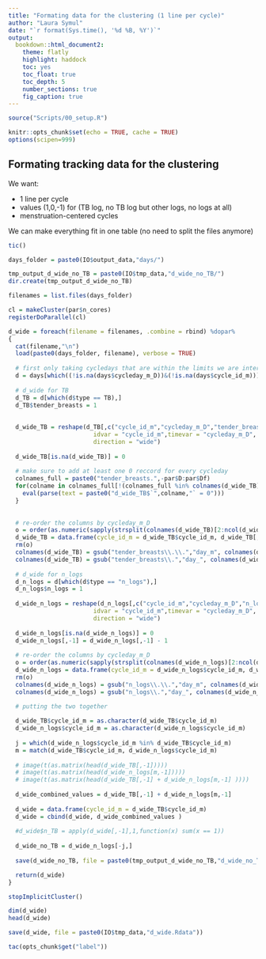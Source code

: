 ```yaml
---
title: "Formating data for the clustering (1 line per cycle)"
author: "Laura Symul"
date: "`r format(Sys.time(), '%d %B, %Y')`"
output: 
  bookdown::html_document2: 
    theme: flatly
    highlight: haddock
    toc: yes
    toc_float: true
    toc_depth: 5
    number_sections: true
    fig_caption: true
---
```




```r
source("Scripts/00_setup.R")
```


```r
knitr::opts_chunk$set(echo = TRUE, cache = TRUE)
options(scipen=999)
```


## Formating tracking data for the clustering

We want:

- 1 line per cycle
- values (1,0,-1) for (TB log, no TB log but other logs, no logs at all)
- menstruation-centered cycles

We can make everything fit in one table (no need to split the files anymore)

```r
tic()

days_folder = paste0(IO$output_data,"days/")

tmp_output_d_wide_no_TB = paste0(IO$tmp_data,"d_wide_no_TB/")
dir.create(tmp_output_d_wide_no_TB)

filenames = list.files(days_folder)

cl = makeCluster(par$n_cores)
registerDoParallel(cl)

d_wide = foreach(filename = filenames, .combine = rbind) %dopar%
{
  cat(filename,"\n")
  load(paste0(days_folder, filename), verbose = TRUE)
  
  # first only taking cycledays that are within the limits we are interested in
  d = days[which((!is.na(days$cycleday_m_D))&(!is.na(days$cycle_id_m))),]
  
  # d_wide for TB
  d_TB = d[which(d$type == TB),]
  d_TB$tender_breasts = 1
  
  
  d_wide_TB = reshape(d_TB[,c("cycle_id_m","cycleday_m_D","tender_breasts")],
                        idvar = "cycle_id_m",timevar = "cycleday_m_D",
                        direction = "wide")
  
  d_wide_TB[is.na(d_wide_TB)] = 0
  
  # make sure to add at least one 0 reccord for every cycleday
  colnames_full = paste0("tender_breasts.",-par$D:par$Df)
  for(colname in colnames_full[!(colnames_full %in% colnames(d_wide_TB))]){
    eval(parse(text = paste0("d_wide_TB$`",colname,"` = 0")))
  }
  
  
  # re-order the columns by cycleday_m_D
  o = order(as.numeric(sapply(strsplit(colnames(d_wide_TB)[2:ncol(d_wide_TB)],"\\."), "[[", 2)))
  d_wide_TB = data.frame(cycle_id_m = d_wide_TB$cycle_id_m, d_wide_TB[,o+1] )
  rm(o)
  colnames(d_wide_TB) = gsub("tender_breasts\\.\\.","day_m", colnames(d_wide_TB))
  colnames(d_wide_TB) = gsub("tender_breasts\\.","day_", colnames(d_wide_TB))
  
  # d_wide for n_logs
  d_n_logs = d[which(d$type == "n_logs"),]
  d_n_logs$n_logs = 1
  
  d_wide_n_logs = reshape(d_n_logs[,c("cycle_id_m","cycleday_m_D","n_logs")],
                        idvar = "cycle_id_m",timevar = "cycleday_m_D",
                        direction = "wide")
  
  d_wide_n_logs[is.na(d_wide_n_logs)] = 0
  d_wide_n_logs[,-1] = d_wide_n_logs[,-1] - 1
  
  # re-order the columns by cycleday_m_D
  o = order(as.numeric(sapply(strsplit(colnames(d_wide_n_logs)[2:ncol(d_wide_n_logs)],"\\."), "[[", 2)))
  d_wide_n_logs = data.frame(cycle_id_m = d_wide_n_logs$cycle_id_m, d_wide_n_logs[,o+1] )
  rm(o)
  colnames(d_wide_n_logs) = gsub("n_logs\\.\\.","day_m", colnames(d_wide_n_logs))
  colnames(d_wide_n_logs) = gsub("n_logs\\.","day_", colnames(d_wide_n_logs))

  # putting the two together
  
  d_wide_TB$cycle_id_m = as.character(d_wide_TB$cycle_id_m)
  d_wide_n_logs$cycle_id_m = as.character(d_wide_n_logs$cycle_id_m)
  
  j = which(d_wide_n_logs$cycle_id_m %in% d_wide_TB$cycle_id_m)
  m = match(d_wide_TB$cycle_id_m, d_wide_n_logs$cycle_id_m)
  
  # image(t(as.matrix(head(d_wide_TB[,-1]))))
  # image(t(as.matrix(head(d_wide_n_logs[m,-1]))))
  # image(t(as.matrix(head(d_wide_TB[,-1] + d_wide_n_logs[m,-1] ))))
 
  d_wide_combined_values = d_wide_TB[,-1] + d_wide_n_logs[m,-1] 
  
  d_wide = data.frame(cycle_id_m = d_wide_TB$cycle_id_m)
  d_wide = cbind(d_wide, d_wide_combined_values )
  
  #d_wide$n_TB = apply(d_wide[,-1],1,function(x) sum(x == 1))
  
  d_wide_no_TB = d_wide_n_logs[-j,]
  
  save(d_wide_no_TB, file = paste0(tmp_output_d_wide_no_TB,"d_wide_no_TB_",gsub("days_","",filename)))

  return(d_wide)
}

stopImplicitCluster()

dim(d_wide)
head(d_wide)

save(d_wide, file = paste0(IO$tmp_data,"d_wide.Rdata"))

tac(opts_chunk$get("label"))
```



